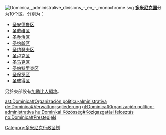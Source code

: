 [[File:Dominica,_administrative_divisions_-_en_-_monochrome.svg|thumb]]
'''[[多米尼克国|多米尼克国]]'''分为10个区，分别为：
* [[圣安德鲁区_(多米尼克)|圣安德鲁区]] 
* [[圣戴维区_(多米尼克)|圣戴维区]]
* [[圣乔治区_(多米尼克)|圣乔治区]]
* [[圣约翰区_(多米尼克)|圣约翰区]]
* [[圣约瑟夫区_(多米尼克)|圣约瑟夫区]]
* [[圣卢克区|圣卢克区]]
* [[圣马克区_(多米尼克)|圣马克区]]
* [[圣帕特里克区_(多米尼克)|圣帕特里克区]]
* [[圣保罗区_(多米尼克)|圣保罗区]]
* [[圣彼得区_(多米尼克)|圣彼得区]]

另於東部設有[[加勒比人領地|加勒比人領地]]。

{{Dominica parishes}}
{{美洲题目|行政区划}}

{{多米尼克小作品}}

[[Category:多米尼克行政区划|Category:多米尼克行政区划]]

[[ast:Dominica#Organización_políticu-alministrativa|ast:Dominica#Organización políticu-alministrativa]]
[[de:Dominica#Verwaltungsgliederung|de:Dominica#Verwaltungsgliederung]]
[[gl:Dominica#Organización_político-administrativa|gl:Dominica#Organización político-administrativa]]
[[hu:Dominikai_Közösség#Közigazgatási_felosztás|hu:Dominikai Közösség#Közigazgatási felosztás]]
[[no:Dominica#Prestegjeld|no:Dominica#Prestegjeld]]